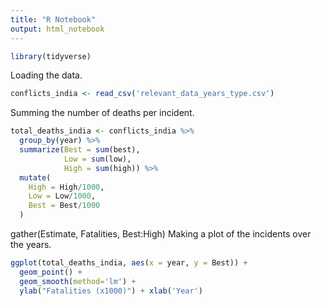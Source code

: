 ```yaml
---
title: "R Notebook"
output: html_notebook
---
```


```r
library(tidyverse)
```

Loading the data.
```r
conflicts_india <- read_csv('relevant_data_years_type.csv')
```

Summing the number of deaths per incident. 
```r

total_deaths_india <- conflicts_india %>%
  group_by(year) %>%
  summarize(Best = sum(best),
            Low = sum(low),
            High = sum(high)) %>%
  mutate(
    High = High/1000,
    Low = Low/1000,
    Best = Best/1000
  )
```
gather(Estimate, Fatalities, Best:High)
Making a plot of the incidents over the years.
```r
ggplot(total_deaths_india, aes(x = year, y = Best)) +
  geom_point() +
  geom_smooth(method='lm') +
  ylab("Fatalities (x1000)") + xlab('Year')
```

